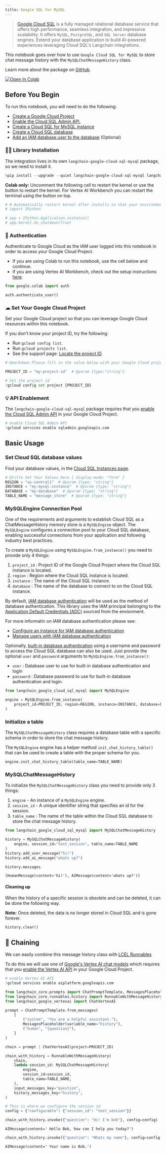```yaml
---
title: Google SQL for MySQL
---
```


> [Google Cloud SQL](https://cloud.google.com/sql) is a fully managed relational database service that offers high performance, seamless integration, and impressive scalability. It offers `MySQL`, `PostgreSQL`, and `SQL Server` database engines. Extend your database application to build AI-powered experiences leveraging Cloud SQL's Langchain integrations.

This notebook goes over how to use `Google Cloud SQL for MySQL` to store chat message history with the `MySQLChatMessageHistory` class.

Learn more about the package on [GitHub](https://github.com/googleapis/langchain-google-cloud-sql-mysql-python/).

[![Open In Colab](https://colab.research.google.com/assets/colab-badge.svg)](https://colab.research.google.com/github/googleapis/langchain-google-cloud-sql-mysql-python/blob/main/docs/chat_message_history.ipynb)

## Before You Begin

To run this notebook, you will need to do the following:

 * [Create a Google Cloud Project](https://developers.google.com/workspace/guides/create-project)
 * [Enable the Cloud SQL Admin API.](https://console.cloud.google.com/marketplace/product/google/sqladmin.googleapis.com)
 * [Create a Cloud SQL for MySQL instance](https://cloud.google.com/sql/docs/mysql/create-instance)
 * [Create a Cloud SQL database](https://cloud.google.com/sql/docs/mysql/create-manage-databases)
 * [Add an IAM database user to the database](https://cloud.google.com/sql/docs/mysql/add-manage-iam-users#creating-a-database-user) (Optional)

### 🦜🔗 Library Installation
The integration lives in its own `langchain-google-cloud-sql-mysql` package, so we need to install it.


```python
%pip install --upgrade --quiet langchain-google-cloud-sql-mysql langchain-google-vertexai
```

**Colab only:** Uncomment the following cell to restart the kernel or use the button to restart the kernel. For Vertex AI Workbench you can restart the terminal using the button on top.


```python
# # Automatically restart kernel after installs so that your environment can access the new packages
# import IPython

# app = IPython.Application.instance()
# app.kernel.do_shutdown(True)
```

### 🔐 Authentication
Authenticate to Google Cloud as the IAM user logged into this notebook in order to access your Google Cloud Project.

* If you are using Colab to run this notebook, use the cell below and continue.
* If you are using Vertex AI Workbench, check out the setup instructions [here](https://github.com/GoogleCloudPlatform/generative-ai/tree/main/setup-env).


```python
from google.colab import auth

auth.authenticate_user()
```

### ☁ Set Your Google Cloud Project
Set your Google Cloud project so that you can leverage Google Cloud resources within this notebook.

If you don't know your project ID, try the following:

* Run `gcloud config list`.
* Run `gcloud projects list`.
* See the support page: [Locate the project ID](https://support.google.com/googleapi/answer/7014113).


```python
# @markdown Please fill in the value below with your Google Cloud project ID and then run the cell.

PROJECT_ID = "my-project-id"  # @param {type:"string"}

# Set the project id
!gcloud config set project {PROJECT_ID}
```

### 💡 API Enablement
The `langchain-google-cloud-sql-mysql` package requires that you [enable the Cloud SQL Admin API](https://console.cloud.google.com/flows/enableapi?apiid=sqladmin.googleapis.com) in your Google Cloud Project.


```python
# enable Cloud SQL Admin API
!gcloud services enable sqladmin.googleapis.com
```

## Basic Usage

### Set Cloud SQL database values
Find your database values, in the [Cloud SQL Instances page](https://console.cloud.google.com/sql?_ga=2.223735448.2062268965.1707700487-2088871159.1707257687).


```python
# @title Set Your Values Here { display-mode: "form" }
REGION = "us-central1"  # @param {type: "string"}
INSTANCE = "my-mysql-instance"  # @param {type: "string"}
DATABASE = "my-database"  # @param {type: "string"}
TABLE_NAME = "message_store"  # @param {type: "string"}
```

### MySQLEngine Connection Pool

One of the requirements and arguments to establish Cloud SQL as a ChatMessageHistory memory store is a `MySQLEngine` object. The `MySQLEngine`  configures a connection pool to your Cloud SQL database, enabling successful connections from your application and following industry best practices.

To create a `MySQLEngine` using `MySQLEngine.from_instance()` you need to provide only 4 things:

1. `project_id` : Project ID of the Google Cloud Project where the Cloud SQL instance is located.
1. `region` : Region where the Cloud SQL instance is located.
1. `instance` : The name of the Cloud SQL instance.
1. `database` : The name of the database to connect to on the Cloud SQL instance.

By default, [IAM database authentication](https://cloud.google.com/sql/docs/mysql/iam-authentication#iam-db-auth) will be used as the method of database authentication. This library uses the IAM principal belonging to the [Application Default Credentials (ADC)](https://cloud.google.com/docs/authentication/application-default-credentials) sourced from the envionment.

For more informatin on IAM database authentication please see:

* [Configure an instance for IAM database authentication](https://cloud.google.com/sql/docs/mysql/create-edit-iam-instances)
* [Manage users with IAM database authentication](https://cloud.google.com/sql/docs/mysql/add-manage-iam-users)

Optionally, [built-in database authentication](https://cloud.google.com/sql/docs/mysql/built-in-authentication) using a username and password to access the Cloud SQL database can also be used. Just provide the optional `user` and `password` arguments to `MySQLEngine.from_instance()`:

* `user` : Database user to use for built-in database authentication and login
* `password` : Database password to use for built-in database authentication and login.



```python
from langchain_google_cloud_sql_mysql import MySQLEngine

engine = MySQLEngine.from_instance(
    project_id=PROJECT_ID, region=REGION, instance=INSTANCE, database=DATABASE
)
```

### Initialize a table
The `MySQLChatMessageHistory` class requires a database table with a specific schema in order to store the chat message history.

The `MySQLEngine` engine has a helper method `init_chat_history_table()` that can be used to create a table with the proper schema for you.


```python
engine.init_chat_history_table(table_name=TABLE_NAME)
```

### MySQLChatMessageHistory

To initialize the `MySQLChatMessageHistory` class you need to provide only 3 things:

1. `engine` - An instance of a `MySQLEngine` engine.
1. `session_id` - A unique identifier string that specifies an id for the session.
1. `table_name` : The name of the table within the Cloud SQL database to store the chat message history.


```python
from langchain_google_cloud_sql_mysql import MySQLChatMessageHistory

history = MySQLChatMessageHistory(
    engine, session_id="test_session", table_name=TABLE_NAME
)
history.add_user_message("hi!")
history.add_ai_message("whats up?")
```


```python
history.messages
```



```output
[HumanMessage(content='hi!'), AIMessage(content='whats up?')]
```


#### Cleaning up
When the history of a specific session is obsolete and can be deleted, it can be done the following way.

**Note:** Once deleted, the data is no longer stored in Cloud SQL and is gone forever.


```python
history.clear()
```

## 🔗 Chaining

We can easily combine this message history class with [LCEL Runnables](/oss/javascript/how-to/message_history)

To do this we will use one of [Google's Vertex AI chat models](/oss/javascript/integrations/chat/google_vertex_ai_palm) which requires that you [enable the Vertex AI API](https://console.cloud.google.com/flows/enableapi?apiid=aiplatform.googleapis.com) in your Google Cloud Project.



```python
# enable Vertex AI API
!gcloud services enable aiplatform.googleapis.com
```


```python
from langchain_core.prompts import ChatPromptTemplate, MessagesPlaceholder
from langchain_core.runnables.history import RunnableWithMessageHistory
from langchain_google_vertexai import ChatVertexAI
```


```python
prompt = ChatPromptTemplate.from_messages(
    [
        ("system", "You are a helpful assistant."),
        MessagesPlaceholder(variable_name="history"),
        ("human", "{question}"),
    ]
)

chain = prompt | ChatVertexAI(project=PROJECT_ID)
```


```python
chain_with_history = RunnableWithMessageHistory(
    chain,
    lambda session_id: MySQLChatMessageHistory(
        engine,
        session_id=session_id,
        table_name=TABLE_NAME,
    ),
    input_messages_key="question",
    history_messages_key="history",
)
```


```python
# This is where we configure the session id
config = {"configurable": {"session_id": "test_session"}}
```


```python
chain_with_history.invoke({"question": "Hi! I'm bob"}, config=config)
```



```output
AIMessage(content=' Hello Bob, how can I help you today?')
```



```python
chain_with_history.invoke({"question": "Whats my name"}, config=config)
```



```output
AIMessage(content=' Your name is Bob.')
```
